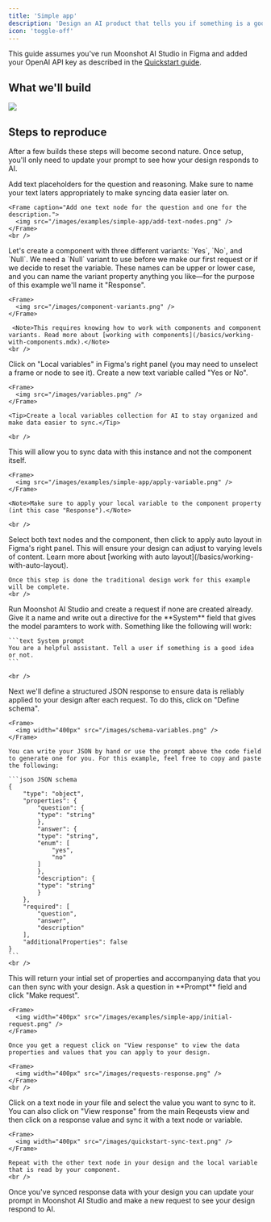 ```yaml
---
title: 'Simple app'
description: 'Design an AI product that tells you if something is a good idea'
icon: 'toggle-off'
---
```


<Note>This guide assumes you've run Moonshot AI Studio in Figma and added your OpenAI API key as described in the [Quickstart guide](/quickstart).</Note>

## What we'll build

<Frame caption="Example of a product that answers a yes or no question and provides a reason.">
  <img src="/images/examples/simple-app/end-result.png" />
</Frame>

## Steps to reproduce

After a few builds these steps will become second nature. Once setup, you'll only need to update your prompt to see how your design responds to AI.

<Steps>
  <Step title="Add text nodes">
    Add text placeholders for the question and reasoning. Make sure to name your text laters appropriately to make syncing data easier later on.

    <Frame caption="Add one text node for the question and one for the description.">
      <img src="/images/examples/simple-app/add-text-nodes.png" />
    </Frame>
    <br />
  </Step>

  <Step title="Create a multi-variant component">
    Let's create a component with three different variants: `Yes`, `No`, and `Null`. We need a `Null` variant to use before we make our first request or if we decide to reset the variable. These names can be upper or lower case, and you can name the variant property anything you like—for the purpose of this example we'll name it "Response".

    <Frame>
      <img src="/images/component-variants.png" />
    </Frame>

     <Note>This requires knowing how to work with components and component variants. Read more about [working with components](/basics/working-with-components.mdx).</Note>
    <br />
  </Step>

  <Step title="Create a local variable">
    Click on "Local variables" in Figma's right panel (you may need to unselect a frame or node to see it). Create a new text variable called "Yes or No".

    <Frame>
      <img src="/images/variables.png" />
    </Frame>

    <Tip>Create a local variables collection for AI to stay organized and make data easier to sync.</Tip>

    <br />
  </Step>

  <Step title="Add an instance of your component to your design">
    This will allow you to sync data with this instance and not the component itself.

    <Frame>
      <img src="/images/examples/simple-app/apply-variable.png" />
    </Frame>

    <Note>Make sure to apply your local variable to the component property (int this case "Response").</Note>

    <br />
  </Step>

  <Step title="Apply auto layout">
    Select both text nodes and the component, then click to apply auto layout in Figma's right panel. This will ensure your design can adjust to varying levels of content. Learn more about [working with auto layout](/basics/working-with-auto-layout).

    Once this step is done the traditional design work for this example will be complete.
    <br />
  </Step>

  <Step title="Create a request">
    Run Moonshot AI Studio and create a request if none are created already. Give it a name and write out a directive for the **System** field that gives the model paramters to work with. Something like the following will work:
    
    ```text System prompt
    You are a helpful assistant. Tell a user if something is a good idea or not.
    ```

    <br />
  </Step>

  <Step title="Define your schema">
    Next we'll define a structured JSON response to ensure data is reliably applied to your design after each request. To do this, click on "Define schema".

    <Frame>
      <img width="400px" src="/images/schema-variables.png" />
    </Frame>

    You can write your JSON by hand or use the prompt above the code field to generate one for you. For this example, feel free to copy and paste the following:

    ```json JSON schema
    {
        "type": "object",
        "properties": {
            "question": {
            "type": "string"
            },
            "answer": {
            "type": "string",
            "enum": [
                "yes",
                "no"
            ]
            },
            "description": {
            "type": "string"
            }
        },
        "required": [
            "question",
            "answer",
            "description"
        ],
        "additionalProperties": false
    }
    ```
    <br />
  </Step>

  <Step title="Make an initial request">
    This will return your intial set of properties and accompanying data that you can then sync with your design. Ask a question in **Prompt** field and click "Make request".

    <Frame>
      <img width="400px" src="/images/examples/simple-app/initial-request.png" />
    </Frame>

    Once you get a request click on "View response" to view the data properties and values that you can apply to your design.

    <Frame>
      <img width="400px" src="/images/requests-response.png" />
    </Frame>
    <br />
  </Step>

  <Step title="Sync response data with text nodes and variable">
    Click on a text node in your file and select the value you want to sync to it. You can also click on "View response" from the main Reqeusts view and then click on a response value and sync it with a text node or variable.

    <Frame>
      <img width="400px" src="/images/quickstart-sync-text.png" />
    </Frame>

    Repeat with the other text node in your design and the local variable that is read by your component.
    <br />
  </Step>
  
</Steps>

Once you've synced response data with your design you can update your prompt in Moonshot AI Studio and make a new request to see your design respond to AI.